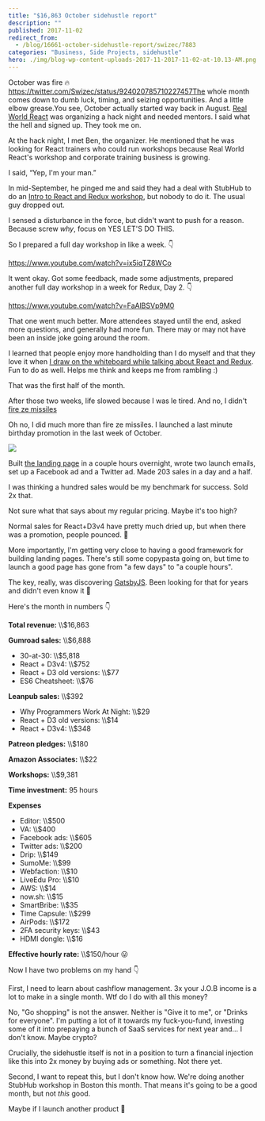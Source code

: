 ```yaml
---
title: "$16,863 October sidehustle report"
description: ""
published: 2017-11-02
redirect_from:
  - /blog/16661-october-sidehustle-report/swizec/7883
categories: "Business, Side Projects, sidehustle"
hero: ./img/blog-wp-content-uploads-2017-11-2017-11-02-at-10.13-AM.png
---
```


October was fire 🔥<https://twitter.com/Swizec/status/924020785710227457The> whole month comes down to dumb luck, timing, and seizing opportunities. And a little elbow grease.You see, October actually started way back in August. [Real World React](https://www.meetup.com/Real-World-React/events/242620292/) was organizing a hack night and needed mentors. I said what the hell and signed up. They took me on.

At the hack night, I met Ben, the organizer. He mentioned that he was looking for React trainers who could run workshops because Real World React's workshop and corporate training business is growing.

I said, “Yep, I'm your man.”

In mid-September, he pinged me and said they had a deal with StubHub to do an [Intro to React and Redux workshop](https://www.youtube.com/watch?v=ix5iqTZ8WCo), but nobody to do it. The usual guy dropped out.

I sensed a disturbance in the force, but didn't want to push for a reason. Because screw _why_, focus on YES LET'S DO THIS.

So I prepared a full day workshop in like a week. 👇

https://www.youtube.com/watch?v=ix5iqTZ8WCo

It went okay. Got some feedback, made some adjustments, prepared another full day workshop in a week for Redux, Day 2. 👇

https://www.youtube.com/watch?v=FaAlBSVp9M0

That one went much better. More attendees stayed until the end, asked more questions, and generally had more fun. There may or may not have been an inside joke going around the room.

I learned that people enjoy more handholding than I do myself and that they love it when [I draw on the whiteboard while talking about React and Redux](https://swizec.com/blog/teaching-stubhub-react-redux/swizec/7860). Fun to do as well. Helps me think and keeps me from rambling :)

That was the first half of the month.

After those two weeks, life slowed because I was le tired. And no, I didn't [fire ze missiles](https://www.youtube.com/watch?v=kCpjgl2baLs)

Oh no, I did much more than fire ze missiles. I launched a last minute birthday promotion in the last week of October.

![](./img/blog-wp-content-uploads-2017-11-2017-11-02-at-10.13-AM.png)

Built [the landing page](https://swizec.com/30) in a couple hours overnight, wrote two launch emails, set up a Facebook ad and a Twitter ad. Made 203 sales in a day and a half.

I was thinking a hundred sales would be my benchmark for success. Sold 2x that.

Not sure what that says about my regular pricing. Maybe it's too high?

Normal sales for React+D3v4 have pretty much dried up, but when there was a promotion, people pounced. 🤔

More importantly, I'm getting very close to having a good framework for building landing pages. There's still some copypasta going on, but time to launch a good page has gone from "a few days" to "a couple hours".

The key, really, was discovering [GatsbyJS](https://www.gatsbyjs.org/). Been looking for that for years and didn't even know it 🤙

Here's the month in numbers 👇

**Total revenue:** \\\\\$16,863

**Gumroad sales:** \\\\\$6,888

- 30-at-30: \\\\\$5,818
- React + D3v4: \\\\\$752
- React + D3 old versions: \\\\\$77
- ES6 Cheatsheet: \\\\\$76

**Leanpub sales:** \\\\\$392

- Why Programmers Work At Night: \\\\\$29
- React + D3 old versions: \\\\\$14
- React + D3v4: \\\\\$348

**Patreon pledges:** \\\\\$180

**Amazon Associates:** \\\\\$22

**Workshops:** \\\\\$9,381

**Time investment:** 95 hours

**Expenses**

- Editor: \\\\\$500
- VA: \\\\\$400
- Facebook ads: \\\\\$605
- Twitter ads: \\\\\$200
- Drip: \\\\\$149
- SumoMe: \\\\\$99
- Webfaction: \\\\\$10
- LiveEdu Pro: \\\\\$10
- AWS: \\\\\$14
- now.sh: \\\\\$15
- SmartBribe: \\\\\$35
- Time Capsule: \\\\\$299
- AirPods: \\\\\$172
- 2FA security keys: \\\\\$43
- HDMI dongle: \\\\\$16

**Effective hourly rate:** \\\\\$150/hour 😛

Now I have two problems on my hand 👇

First, I need to learn about cashflow management. 3x your J.O.B income is a lot to make in a single month. Wtf do I do with all this money?

No, "Go shopping" is not the answer. Neither is "Give it to me", or "Drinks for everyone". I'm putting a lot of it towards my fuck-you-fund, investing some of it into prepaying a bunch of SaaS services for next year and… I don't know. Maybe crypto?

Crucially, the sidehustle itself is not in a position to turn a financial injection like this into 2x money by buying ads or something. Not there yet.

Second, I want to repeat this, but I don't know how. We're doing another StubHub workshop in Boston this month. That means it's going to be a good month, but not _this_ good.

Maybe if I launch another product 🤔
